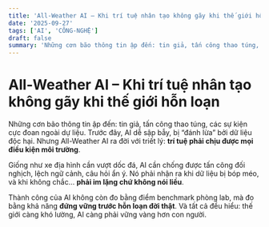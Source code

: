 ```yaml
---
title: 'All-Weather AI – Khi trí tuệ nhân tạo không gãy khi thế giới hỗn loạn'
date: '2025-09-27'
tags: ['AI', 'CÔNG-NGHỆ']
draft: false
summary: 'Những cơn bão thông tin ập đến: tin giả, tấn công thao túng, các sự kiện cực đoan ngoài dự liệu. Trư'
---
```


# All-Weather AI – Khi trí tuệ nhân tạo không gãy khi thế giới hỗn loạn

Những cơn bão thông tin ập đến: tin giả, tấn công thao túng, các sự kiện cực đoan ngoài dự liệu. Trước đây, AI dễ sập bẫy, bị “đánh lừa” bởi dữ liệu độc hại. Nhưng All-Weather AI ra đời với triết lý: **trí tuệ phải chịu được mọi điều kiện môi trường**.

Giống như xe địa hình cần vượt dốc đá, AI cần chống được tấn công đối nghịch, lệch ngữ cảnh, câu hỏi ẩn ý. Nó phải nhận ra khi dữ liệu bị bóp méo, và khi không chắc… **phải im lặng chứ không nói liều**.

Thành công của AI không còn đo bằng điểm benchmark phòng lab, mà đo bằng khả năng **đứng vững trước hỗn loạn đời thật**. Và tất cả đều hiểu: thế giới càng khó lường, AI càng phải vững vàng hơn con người.
